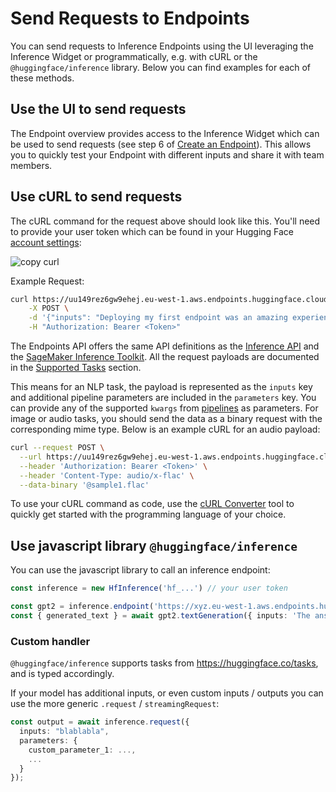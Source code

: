 # Send Requests to Endpoints

You can send requests to Inference Endpoints using the UI leveraging the Inference Widget or programmatically, e.g. with cURL or the `@huggingface/inference` library. Below you can find examples for each of these methods.

## Use the UI to send requests

The Endpoint overview provides access to the Inference Widget which can be used to send requests (see step 6 of [Create an Endpoint](/docs/inference-endpoints/guides/create_endpoint)). This allows you to quickly test your Endpoint with different inputs and share it with team members.

## Use cURL to send requests

The cURL command for the request above should look like this. You'll need to provide your user token which can be found in your Hugging Face [account settings](https://huggingface.co/settings/tokens):

<img
  src="https://raw.githubusercontent.com/huggingface/hf-endpoints-documentation/main/assets/2_copy_curl.png"
  alt="copy curl"
/>

Example Request:

```bash
curl https://uu149rez6gw9ehej.eu-west-1.aws.endpoints.huggingface.cloud/distilbert-sentiment \
	-X POST \
	-d '{"inputs": "Deploying my first endpoint was an amazing experience."}' \
	-H "Authorization: Bearer <Token>"
```

The Endpoints API offers the same API definitions as the [Inference API](https://huggingface.co/docs/api-inference/detailed_parameters) and the [SageMaker Inference Toolkit](https://huggingface.co/docs/sagemaker/reference#inference-toolkit-api). All the request payloads are documented in the [Supported Tasks](/docs/inference-endpoints/supported_tasks) section.

This means for an NLP task, the payload is represented as the `inputs` key and additional pipeline parameters are included in the `parameters` key. You can provide any of the supported `kwargs` from [pipelines](https://huggingface.co/docs/transformers/main_classes/pipelines) as parameters.
For image or audio tasks, you should send the data as a binary request with the corresponding mime type. Below is an example cURL for an audio payload:

```bash
curl --request POST \
  --url https://uu149rez6gw9ehej.eu-west-1.aws.endpoints.huggingface.cloud/wav2vec-asr \
  --header 'Authorization: Bearer <Token>' \
  --header 'Content-Type: audio/x-flac' \
  --data-binary '@sample1.flac'
```

To use your cURL command as code, use the [cURL Converter](https://curlconverter.com/) tool to quickly get started with the programming language of your choice.

## Use javascript library `@huggingface/inference`

You can use the javascript library to call an inference endpoint:

```ts
const inference = new HfInference('hf_...') // your user token

const gpt2 = inference.endpoint('https://xyz.eu-west-1.aws.endpoints.huggingface.cloud/gpt2-endpoint')
const { generated_text } = await gpt2.textGeneration({ inputs: 'The answer to the universe is' })
```

### Custom handler

`@huggingface/inference` supports tasks from https://huggingface.co/tasks, and is typed accordingly. 

If your model has additional inputs, or even custom inputs / outputs you can use the more generic `.request` / `streamingRequest`:

```ts
const output = await inference.request({
  inputs: "blablabla",
  parameters: {
    custom_parameter_1: ...,
    ...
  }
});
```
